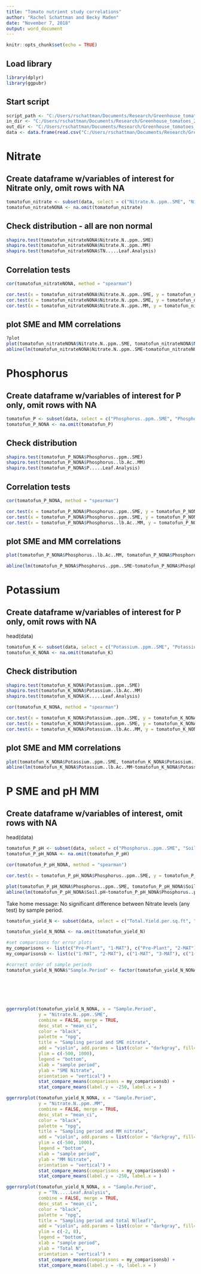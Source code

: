 ```yaml
---
title: "Tomato nutrient study correlations"
author: "Rachel Schattman and Becky Maden"
date: "November 7, 2018"
output: word_document
---
```


```r
knitr::opts_chunk$set(echo = TRUE)
```

## Load library
```r
library(dplyr)
library(ggpubr)
```

## Start script


```r
script_path <- "C:/Users/rschattman/Documents/Research/Greenhouse_tomatoes_2018"
in_dir <- "C:/Users/rschattman/Documents/Research/Greenhouse_tomatoes_2018"
out_dir <- "C:/Users/rschattman/Documents/Research/Greenhouse_tomatoes_2018/output"
data <- data.frame(read.csv("C:/Users/rschattman/Documents/Research/Greenhouse_tomatoes_2018/Nutrient_levels_yield_NH_VT_MA_11_14_18.csv"))
```

# Nitrate
## Create dataframe w/variables of interest for Nitrate only, omit rows with NA


```r

tomatofun_nitrate <- subset(data, select = c("Nitrate.N..ppm..SME", "Nitrate.N..ppm..MM", "TN.....Leaf.Analysis"))
tomatofun_nitrateNONA <- na.omit(tomatofun_nitrate) 

```

## Check distribution - all are non normal

```r
shapiro.test(tomatofun_nitrateNONA$Nitrate.N..ppm..SME)
shapiro.test(tomatofun_nitrateNONA$Nitrate.N..ppm..MM)
shapiro.test(tomatofun_nitrateNONA$TN.....Leaf.Analysis)
```
## Correlation tests

```r

cor(tomatofun_nitrateNONA, method = "spearman")

cor.test(x = tomatofun_nitrateNONA$Nitrate.N..ppm..SME, y = tomatofun_nitrateNONA$Nitrate.N..ppm..MM, alternative = "two.sided", method = "spearman", exact = NULL)
cor.test(x = tomatofun_nitrateNONA$Nitrate.N..ppm..SME, y = tomatofun_nitrateNONA$TN.....Leaf.Analysis, alternative = "two.sided", method = "spearman", exact = NULL)
cor.test(x = tomatofun_nitrateNONA$Nitrate.N..ppm..MM, y = tomatofun_nitrateNONA$TN.....Leaf.Analysis, alternative = "two.sided", method = "spearman", exact = NULL)

```
## plot SME and MM correlations
```r
?plot
plot(tomatofun_nitrateNONA$Nitrate.N..ppm..SME, tomatofun_nitrateNONA$Nitrate.N..ppm..MM, type = "p", main = "Nitrate SME and MM, p < 0.001", xlab = "SME PPM", ylab = "MM PPM")
abline(lm(tomatofun_nitrateNONA$Nitrate.N..ppm..SME~tomatofun_nitrateNONA$Nitrate.N..ppm..MM), col = "red") # regression line
```
# Phosphorus
## Create dataframe w/variables of interest for P only, omit rows with NA

```r
tomatofun_P <- subset(data, select = c("Phosphorus..ppm..SME", "Phosphorus..lb.Ac..MM", "P.....Leaf.Analysis"))
tomatofun_P_NONA <- na.omit(tomatofun_P) 

```

## Check distribution 

```r
shapiro.test(tomatofun_P_NONA$Phosphorus..ppm..SME)
shapiro.test(tomatofun_P_NONA$Phosphorus..lb.Ac..MM)
shapiro.test(tomatofun_P_NONA$P.....Leaf.Analysis)
```

## Correlation tests

```r

cor(tomatofun_P_NONA, method = "spearman")

cor.test(x = tomatofun_P_NONA$Phosphorus..ppm..SME, y = tomatofun_P_NONA$Phosphorus..lb.Ac..MM, alternative = "two.sided", method = "spearman", exact = NULL)
cor.test(x = tomatofun_P_NONA$Phosphorus..ppm..SME, y = tomatofun_P_NONA$P.....Leaf.Analysis, alternative = "two.sided", method = "spearman", exact = NULL)
cor.test(x = tomatofun_P_NONA$Phosphorus..lb.Ac..MM, y = tomatofun_P_NONA$P.....Leaf.Analysis, alternative = "two.sided", method = "spearman", exact = NULL)

```

## plot SME and MM correlations
```r

plot(tomatofun_P_NONA$Phosphorus..lb.Ac..MM, tomatofun_P_NONA$Phosphorus..ppm..SME, type = "p", main = "Phosphorus SME and MM, p < 0.001", xlab = "MM PPM", ylab = "SME PPM")

abline(lm(tomatofun_P_NONA$Phosphorus..ppm..SME~tomatofun_P_NONA$Phosphorus..lb.Ac..MM), col = "red") # regression line
```

# Potassium
## Create dataframe w/variables of interest for P only, omit rows with NA
head(data)

```r
tomatofun_K <- subset(data, select = c("Potassium..ppm..SME", "Potassium..lb.Ac..MM", "K.....Leaf.Analysis"))
tomatofun_K_NONA <- na.omit(tomatofun_K) 

```

## Check distribution 

```r
shapiro.test(tomatofun_K_NONA$Potassium..ppm..SME)
shapiro.test(tomatofun_K_NONA$Potassium..lb.Ac..MM)
shapiro.test(tomatofun_K_NONA$K.....Leaf.Analysis)
```

```r

cor(tomatofun_K_NONA, method = "spearman")

cor.test(x = tomatofun_K_NONA$Potassium..ppm..SME, y = tomatofun_K_NONA$Potassium..lb.Ac..MM, alternative = "two.sided", method = "spearman", exact = NULL)
cor.test(x = tomatofun_K_NONA$Potassium..ppm..SME, y = tomatofun_K_NONA$K.....Leaf.Analysis, alternative = "two.sided", method = "spearman", exact = NULL)
cor.test(x = tomatofun_K_NONA$Potassium..lb.Ac..MM, y = tomatofun_K_NONA$K.....Leaf.Analysis, alternative = "two.sided", method = "spearman", exact = NULL)

```

## plot SME and MM correlations
```r

plot(tomatofun_K_NONA$Potassium..ppm..SME, tomatofun_K_NONA$Potassium..lb.Ac..MM, type = "p", main = "Potassium SME and MM, p < 0.001", xlab = "SME PPM", ylab = "MM PPM")
abline(lm(tomatofun_K_NONA$Potassium..lb.Ac..MM~tomatofun_K_NONA$Potassium..ppm..SME), col = "red") # regression line
```

# P SME and pH MM
## Create dataframe w/variables of interest, omit rows with NA
head(data)
```r
tomatofun_P_pH <- subset(data, select = c("Phosphorus..ppm..SME", "Soil.pH"))
tomatofun_P_pH_NONA <- na.omit(tomatofun_P_pH) 
```

```r

cor(tomatofun_P_pH_NONA, method = "spearman")

cor.test(x = tomatofun_P_pH_NONA$Phosphorus..ppm..SME, y = tomatofun_P_pH_NONA$Soil.pH, alternative = "two.sided", method = "spearman", exact = NULL)

plot(tomatofun_P_pH_NONA$Phosphorus..ppm..SME, tomatofun_P_pH_NONA$Soil.pH, type = "p", main = "Phosphorus SME and pH, p < 0.001", xlab = "SME PPM", ylab = "pH")
abline(lm(tomatofun_P_pH_NONA$Soil.pH~tomatofun_P_pH_NONA$Phosphorus..ppm..SME), col = "red") # regression line
```

Take home message: No significant difference between Nitrate levels (any test) by sample period. 
```r

tomatofun_yield_N <- subset(data, select = c("Total.Yield.per.sq.ft", "Sample.Period", "Nitrate.N..ppm..SME", "Nitrate.N..ppm..MM", "TN.....Leaf.Analysis"))

tomatofun_yield_N_NONA <- na.omit(tomatofun_yield_N)

#set comparisons for error plots
my_comparisons <- list(c("Pre-Plant", "1-MAT"), c("Pre-Plant", "2-MAT"), c("Pre-Plant", "3-MAT"), c("Pre-Plant", "4-MAT"), c("Pre-Plant", "5-MAT"))
my_comparisonsb <- list(c("1-MAT", "2-MAT"), c("1-MAT", "3-MAT"), c("1-MAT", "4-MAT"), c("1-MAT", "5-MAT"))

#correct order of sample periods
tomatofun_yield_N_NONA$"Sample.Period" <- factor(tomatofun_yield_N_NONA$"Sample.Period", levels = c('Pre-Plant', 
                                                                                           '1-MAT', 
                                                                                            '2-MAT', 
                                                                                            '3-MAT', 
                                                                                            '4-MAT', 
                                                                                            '5-MAT'))

ggerrorplot(tomatofun_yield_N_NONA, x = "Sample.Period", 
            y = "Nitrate.N..ppm..SME",
            combine = FALSE, merge = TRUE,
            desc_stat = "mean_ci",  
            color = "black",
            palette = "npg",
            title = "Sampling period and SME nitrate",
            add = "violin", add.params = list(color = "darkgray", fill="lightgray"),
            ylim = c(-500, 1000),
            legend = "bottom",
            xlab = "sample period",
            ylab = "SME Nitrate",
            orientation = "vertical") + 
            stat_compare_means(comparisons = my_comparisonsb) +
            stat_compare_means(label.y = -250, label.x = )

ggerrorplot(tomatofun_yield_N_NONA, x = "Sample.Period", 
            y = "Nitrate.N..ppm..MM",
            combine = FALSE, merge = TRUE,
            desc_stat = "mean_ci",  
            color = "black",
            palette = "npg",
            title = "Sampling period and MM nitrate",
            add = "violin", add.params = list(color = "darkgray", fill="lightgray"),
            ylim = c(-500, 1000),
            legend = "bottom",
            xlab = "sample period",
            ylab = "MM Nitrate",
            orientation = "vertical") + 
            stat_compare_means(comparisons = my_comparisonsb) +
            stat_compare_means(label.y = -250, label.x = )

ggerrorplot(tomatofun_yield_N_NONA, x = "Sample.Period", 
            y = "TN.....Leaf.Analysis",
            combine = FALSE, merge = TRUE,
            desc_stat = "mean_ci",  
            color = "black",
            palette = "npg",
            title = "Sampling period and total N(leaf)",
            add = "violin", add.params = list(color = "darkgray", fill="lightgray"),
            ylim = c(-2, 8),
            legend = "bottom",
            xlab = "sample period",
            ylab = "Total N",
            orientation = "vertical") + 
            stat_compare_means(comparisons = my_comparisonsb) +
            stat_compare_means(label.y = -0, label.x = )

```